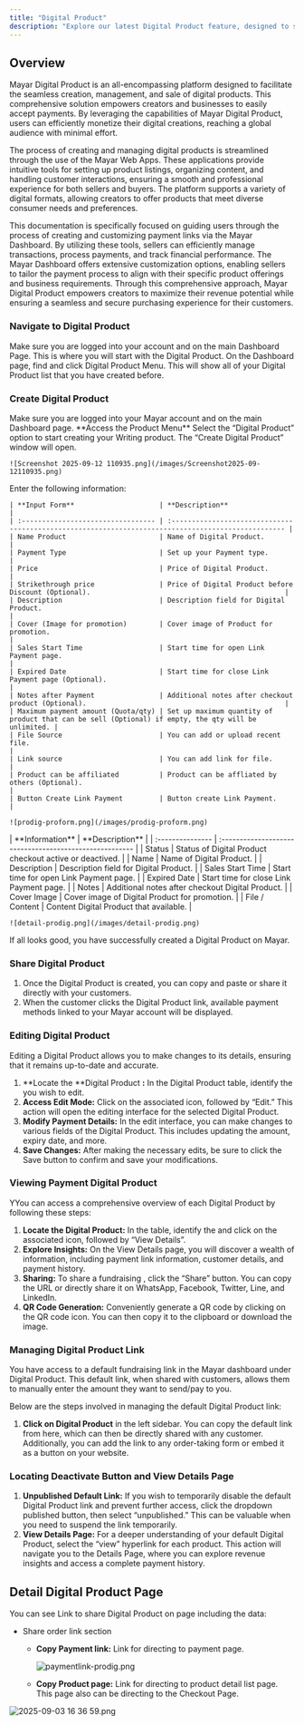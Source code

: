 ```yaml
---
title: "Digital Product"
description: "Explore our latest Digital Product feature, designed to significantly enhance your ability to create, manage, and sell digital content with unparalleled ease and efficiency. This innovative feature empowers you to transform your ideas into market-ready digital products."
---
```


## Overview

Mayar Digital Product is an all-encompassing platform designed to facilitate the seamless creation, management, and sale of digital products. This comprehensive solution empowers creators and businesses to easily accept payments. By leveraging the capabilities of Mayar Digital Product, users can efficiently monetize their digital creations, reaching a global audience with minimal effort.

The process of creating and managing digital products is streamlined through the use of the Mayar Web Apps. These applications provide intuitive tools for setting up product listings, organizing content, and handling customer interactions, ensuring a smooth and professional experience for both sellers and buyers. The platform supports a variety of digital formats, allowing creators to offer products that meet diverse consumer needs and preferences.

This documentation is specifically focused on guiding users through the process of creating and customizing payment links via the Mayar Dashboard. By utilizing these tools, sellers can efficiently manage transactions, process payments, and track financial performance. The Mayar Dashboard offers extensive customization options, enabling sellers to tailor the payment process to align with their specific product offerings and business requirements. Through this comprehensive approach, Mayar Digital Product empowers creators to maximize their revenue potential while ensuring a seamless and secure purchasing experience for their customers.

### Navigate to Digital Product

<Steps>
  <Step title="Log in to your Mayar Dashboard">
    Make sure you are logged into your account and on the main Dashboard Page. This is where you will start with the Digital Product.
  </Step>
  <Step title="From the Sidebar menu, click on Digital Product">
    On the Dashboard page, find and click Digital Product Menu. This will show all of your Digital Product list that you have created before.
  </Step>
</Steps>

### Create Digital Product

<Steps>
  <Step title="Go to Dashboard">
    Make sure you are logged into your Mayar account and on the main Dashboard page.
  </Step>
  <Step title="Access the Product Menu">
    **Access the Product Menu**
  </Step>
  <Step title="Choose Product Type">
    Select the “Digital Product” option to start creating your Writing product. The “Create Digital Product” window will open.

    ![Screenshot 2025-09-12 110935.png](/images/Screenshot2025-09-12110935.png)
  </Step>
  <Step title="Fill in Product Details">
    Enter the following information:

    | **Input Form**                     | **Description**                                                                                     |
    | :--------------------------------- | :-------------------------------------------------------------------------------------------------- |
    | Name Product                       | Name of Digital Product.                                                                            |
    | Payment Type                       | Set up your Payment type.                                                                           |
    | Price                              | Price of Digital Product.                                                                           |
    | Strikethrough price                | Price of Digital Product before Discount (Optional).                                                |
    | Description                        | Description field for Digital Product.                                                              |
    | Cover (Image for promotion)        | Cover image of Product for promotion.                                                               |
    | Sales Start Time                   | Start time for open Link Payment page.                                                              |
    | Expired Date                       | Start time for close Link Payment page (Optional).                                                  |
    | Notes after Payment                | Additional notes after checkout product (Optional).                                                 |
    | Maximum payment amount (Quota/qty) | Set up maximum quantity of product that can be sell (Optional) if empty, the qty will be unlimited. |
    | File Source                        | You can add or upload recent file.                                                                  |
    | Link source                        | You can add link for file.                                                                          |
    | Product can be affiliated          | Product can be affliated by others (Optional).                                                      |
    | Button Create Link Payment         | Button create Link Payment.                                                                         |

    ![prodig-proform.png](/images/prodig-proform.png)
  </Step>
  <Step title="Review and Finish">
    | **Information**  | **Description**                                         |
    | :--------------- | :------------------------------------------------------ |
    | Status           | Status of Digital Product checkout active or deactived. |
    | Name             | Name of Digital Product.                                |
    | Description      | Description field for Digital Product.                  |
    | Sales Start Time | Start time for open Link Payment page.                  |
    | Expired Date     | Start time for close Link Payment page.                 |
    | Notes            | Additional notes after checkout Digital Product.        |
    | Cover Image      | Cover image of Digital Product for promotion.           |
    | File / Content   | Content Digital Product that available.                 |

    ![detail-prodig.png](/images/detail-prodig.png)
  </Step>
</Steps>

If all looks good, you have successfully created a Digital Product on Mayar.

### Share Digital Product

1. Once the Digital Product is created, you can copy and paste or share it directly with your customers.
2. When the customer clicks the Digital Product link, available payment methods linked to your Mayar account will be displayed.

### Editing Digital Product

Editing a Digital Product allows you to make changes to its details, ensuring that it remains up-to-date and accurate.

1. \*\*Locate the \*\*Digital Product **:** In the Digital Product table, identify the you wish to edit.
2. **Access Edit Mode:** Click on the associated icon, followed by “Edit.” This action will open the editing interface for the selected Digital Product.
3. **Modify Payment Details:** In the edit interface, you can make changes to various fields of the Digital Product. This includes updating the amount, expiry date, and more.
4. **Save Changes:** After making the necessary edits, be sure to click the Save button to confirm and save your modifications.

### Viewing Payment Digital Product

YYou can access a comprehensive overview of each Digital Product by following these steps:

1. **Locate the Digital Product:** In the table, identify the and click on the associated icon, followed by “View Details”.
2. **Explore Insights:** On the View Details page, you will discover a wealth of information, including payment link information, customer details, and payment history.
3. **Sharing:** To share a fundraising , click the “Share” button. You can copy the URL or directly share it on WhatsApp, Facebook, Twitter, Line, and LinkedIn.
4. **QR Code Generation:** Conveniently generate a QR code by clicking on the QR code icon. You can then copy it to the clipboard or download the image.

### Managing Digital Product Link

You have access to a default fundraising link in the Mayar dashboard under Digital Product. This default link, when shared with customers, allows them to manually enter the amount they want to send/pay to you.

Below are the steps involved in managing the default Digital Product link:

1. **Click on Digital Product** in the left sidebar. You can copy the default link from here, which can then be directly shared with any customer. Additionally, you can add the link to any order-taking form or embed it as a button on your website.

### Locating Deactivate Button and View Details Page

1. **Unpublished Default Link:** If you wish to temporarily disable the default Digital Product link and prevent further access, click the dropdown published button, then select “unpublished.” This can be valuable when you need to suspend the link temporarily.
2. **View Details Page:** For a deeper understanding of your default Digital Product, select the “view” hyperlink for each product. This action will navigate you to the Details Page, where you can explore revenue insights and access a complete payment history.

## Detail Digital Product Page

You can see Link to share Digital Product on page including the data:

- Share order link section
  - **Copy Payment link:** Link for directing to payment page.

    ![paymentlink-prodig.png](/images/paymentlink-prodig.png)
  - **Copy Product page:** Link for directing to product detail list page. This page also can be directing to the Checkout Page.

![2025-09-03 16 36 59.png](/images/2025-09-03163659.png)
